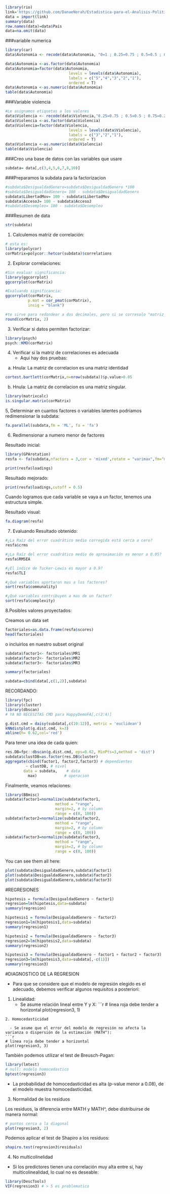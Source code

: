 
```r
library(rio)
link='https://github.com/DanaeNorah/Estadistica-para-el-Analisis-Politico-2-/raw/master/TRABAJO/basefinal.csv'
data = import(link)
summary(data)
row.names(data)=data$Pais
data=na.omit(data)
```

###variable numerica
```r
library(car)
data$Autonomia <- recode(data$Autonomia, "0=1 ; 0.25=0.75 ; 0.5=0.5 ; 0.75=0.25 ; 1=0")

data$Autonomia <-as.factor(data$Autonomia)
data$Autonomia=factor(data$Autonomia,
                            levels = levels(data$Autonomia),
                            labels = c("5","4","3","2","1"),
                            ordered = T)
data$Autonomia <-as.numeric(data$Autonomia)
table(data$Autonomia)
```

###Variable violencia
```r
#Le asignamos etiquetas a los valores
data$Violencia <- recode(data$Violencia,"0.25=0.75 ; 0.5=0.5 ; 0.75=0.25")
data$Violencia <-as.factor(data$Violencia)
data$Violencia=factor(data$Violencia,
                            levels = levels(data$Violencia),
                            labels = c("3","2","1"),
                            ordered = T)
data$Violencia <-as.numeric(data$Violencia)
table(data$Violencia)
```

###Creo una base de datos con las variables que usare
```r
subdata= data[,c(3,4,5,6,7,8,10)]
```

###Preparamos la subdata para la factorizacion
```r
#subdata$DesigualdadGenero=subdata$DesigualdadGenero *100
#subdata$DesigualdadGenero= 100 - subdata$DesigualdadGenero 
subdata$LibertadMov= 100 - subdata$LibertadMov
subdata$AccesoJ= 100 - subdata$AccesoJ
#subdata$Desempleo= 100 - subdata$Desempleo
```

###Resumen de data
```r
str(subdata)
```

1. Calculemos matriz de correlación:

```r
# esta es:
library(polycor)
corMatrix=polycor::hetcor(subdata)$correlations
```
2. Explorar correlaciones:
```r
#Sin evaluar significancia:
library(ggcorrplot)
ggcorrplot(corMatrix)
```

```r
#Evaluando significancia:
ggcorrplot(corMatrix,
          p.mat = cor_pmat(corMatrix),
          insig = "blank")
```
```r
#te sirve para redondear a dos decimales, pero si se corresolo "matriz_corr" es para sacar
round(corMatrix, 2)
```

3. Verificar si datos permiten factorizar:
```r
library(psych)
psych::KMO(corMatrix)
```
4. Verificar si la matriz de correlaciones es adecuada
    - Aqui hay dos pruebas:

 a. Hnula: La matriz de correlacion es una matriz identidad
```r
cortest.bartlett(corMatrix,n=nrow(subdata))$p.value>0.05
```
 b. Hnula: La matriz de correlacion es una matriz singular.
```r
library(matrixcalc)
is.singular.matrix(corMatrix)
```

5, Determinar en cuantos factores o variables latentes podríamos redimensionar la subdata:
```r
fa.parallel(subdata,fm = 'ML', fa = 'fa')
```

6. Redimensionar a numero menor de factores

Resultado inicial:
```r
library(GPArotation)
resfa <- fa(subdata,nfactors = 3,cor = 'mixed',rotate = "varimax",fm="minres")
```

```r
print(resfa$loadings)
```

Resultado mejorado:
```r
print(resfa$loadings,cutoff = 0.5)
```
Cuando logramos que cada variable se vaya a un factor, tenemos una estructura simple.

Resultado visual:
```r
fa.diagram(resfa)
```

7. Evaluando Resultado obtenido:
```r
#¿La Raíz del error cuadrático medio corregida está cerca a cero?
resfa$crms
```
```r
#¿La Raíz del error cuadrático medio de aproximación es menor a 0.05?
resfa$RMSEA
```
```r
#¿El índice de Tucker-Lewis es mayor a 0.9?
resfa$TLI
```
```r
#¿Qué variables aportaron mas a los factores?
sort(resfa$communality)
```
```r
#¿Qué variables contribuyen a mas de un factor?
sort(resfa$complexity)
```


8.Posibles valores proyectados:

Creamos un data set
```r
factoriales=as.data.frame(resfa$scores)
head(factoriales)
```

o incluirlos en nuestro subset original

```r
subdata$factor1<- factoriales$MR1
subdata$factor2<- factoriales$MR2
subdata$factor3<- factoriales$MR3

summary(factoriales)
```

```r
subdata=cbind(data[,c(1,2)],subdata)
```

RECORDANDO:

```r
library(fpc)
library(cluster)
library(dbscan)
# YA NO NECESITAS CMD para HappyDemoFA[,c(2:4)]

g.dist.cmd = daisy(subdata[,c(10:12)], metric = 'euclidean')
kNNdistplot(g.dist.cmd, k=3)
abline(h= 0.62,col='red')
```
Para tener una idea de cada quien:
```r
res.DB=fpc::dbscan(g.dist.cmd, eps=0.62, MinPts=3,method = 'dist')
subdata$clustDB=as.factor(res.DB$cluster)
aggregate(cbind(factor1, factor2,factor3) # dependientes
         ~ clustDB, # nivel
        data = subdata,    # data
          max)            # operacion
```

Finalmente, veamos relaciones:
```r
library(BBmisc)
subdata$factor1=normalize(subdata$factor1, 
                      method = "range", 
                      margin=2, # by column
                      range = c(0, 100))
subdata$factor2=normalize(subdata$factor2, 
                      method = "range", 
                      margin=2, # by column
                      range = c(0, 100))
subdata$factor3=normalize(subdata$factor3, 
                      method = "range", 
                      margin=2, # by column
                      range = c(0, 100))
```

You can see them all here:
```r
plot(subdata$DesigualdadGenero,subdata$factor1)
plot(subdata$DesigualdadGenero,subdata$factor2)
plot(subdata$DesigualdadGenero,subdata$factor3)
```


#REGRESIONES
```r
hipotesis = formula(DesigualdadGenero ~ factor1)
regresion=lm(hipotesis,data=subdata)
summary(regresion)
```
```r
hipotesis1 = formula(DesigualdadGenero ~ factor2)
regresion1=lm(hipotesis1,data=subdata)
summary(regresion1)
```

```r
hipotesis2 = formula(DesigualdadGenero ~ factor3)
regresion2=lm(hipotesis2,data=subdata)
summary(regresion2)
```

```r
hipotesis3 = formula(DesigualdadGenero ~ factor1 + factor2 + factor3)
regresion3=lm(hipotesis3,data=subdata[,-c(1)])
summary(regresion3)
```

#DIAGNOSTICO DE LA REGRESION

  - Para que se considere que el modelo de regresión elegido es el adecuado, debemos verificar algunos 
    requisitos a posteriori:

1. Linealidad:
   - Se asume relación lineal entre Y y X:
```r
# linea roja debe tender a horizontal
plot(regresion3, 1)

```
2. Homocedasticidad

  - Se asume que el error del modelo de regresión no afecta la varianza o dispersión de la estimación (MATH^):
```r
# linea roja debe tender a horizontal
plot(regresion3, 3)
```

También podemos utilizar el test de Breusch-Pagan:
```r
library(lmtest)
# null: modelo homocedastico
bptest(regresion3)
```

  - La probabilidad de homocedasticidad es alta (p-value menor a 0.08), de el modelo muestra homocedasticidad.

3. Normalidad de los residuos

Los residuos, la diferencia entre MATH y MATH^, debe distribuirse de manera normal:
```r
# puntos cerca a la diagonal
plot(regresion3, 2)

```

Podemos aplicar el test de Shapiro a los residuos:
```r
shapiro.test(regresion3$residuals)
```

4. No multicolinelidad

  - Si los predictores tienen una correlación muy alta entre sí, hay multicolinealidad, lo cual no es deseable:
```r
library(DescTools)
VIF(regresion3) # > 5 es problematico
```
